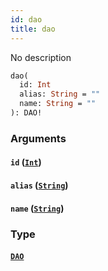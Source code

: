 ```yaml
---
id: dao
title: dao
---
```



No description

```graphql
dao(
  id: Int
  alias: String = ""
  name: String = ""
): DAO!
```


### Arguments

#### `id` ([`Int`](../../references/scalars/int))




#### `alias` ([`String`](../../references/scalars/string))




#### `name` ([`String`](../../references/scalars/string))




### Type

#### [`DAO`](../../references/objects/dao) 






